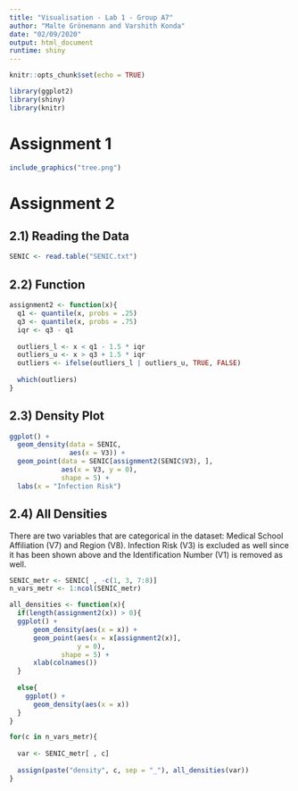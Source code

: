 ```yaml
---
title: "Visualisation - Lab 1 - Group A7"
author: "Malte Grönemann and Varshith Konda"
date: "02/09/2020"
output: html_document
runtime: shiny
---
```


```r
knitr::opts_chunk$set(echo = TRUE)

library(ggplot2)
library(shiny)
library(knitr)
```

# Assignment 1

```r
include_graphics("tree.png")
```

# Assignment 2

## 2.1) Reading the Data

```r
SENIC <- read.table("SENIC.txt")
```

## 2.2) Function

```r
assignment2 <- function(x){
  q1 <- quantile(x, probs = .25)
  q3 <- quantile(x, probs = .75)
  iqr <- q3 - q1
  
  outliers_l <- x < q1 - 1.5 * iqr
  outliers_u <- x > q3 + 1.5 * iqr
  outliers <- ifelse(outliers_l | outliers_u, TRUE, FALSE)
  
  which(outliers)
}
```

## 2.3) Density Plot

```r
ggplot() +
  geom_density(data = SENIC,
               aes(x = V3)) +
  geom_point(data = SENIC[assignment2(SENIC$V3), ],
             aes(x = V3, y = 0), 
             shape = 5) +
  labs(x = "Infection Risk")
```

## 2.4) All Densities

There are two variables that are categorical in the dataset: Medical School Affiliation (V7) and Region (V8). Infection Risk (V3) is excluded as well since it has been shown above and the Identification Number (V1) is removed as well.

```r

SENIC_metr <- SENIC[ , -c(1, 3, 7:8)]
n_vars_metr <- 1:ncol(SENIC_metr)

all_densities <- function(x){
  if(length(assignment2(x)) > 0){
  ggplot() +
      geom_density(aes(x = x)) +
      geom_point(aes(x = x[assignment2(x)], 
                 y = 0), 
             shape = 5) +
      xlab(colnames())
  }
  
  else{
    ggplot() +
      geom_density(aes(x = x))
  }
}

for(c in n_vars_metr){
  
  var <- SENIC_metr[ , c]
  
  assign(paste("density", c, sep = "_"), all_densities(var))
}

```
